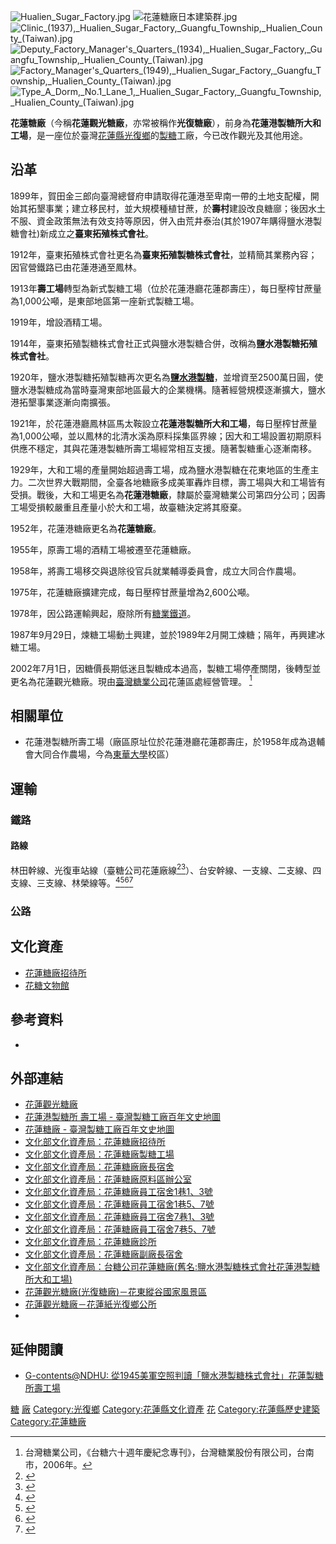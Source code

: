 [[File:Hualien_Sugar_Factory.jpg|thumb]]
[[File:花蓮糖廠日本建築群.jpg|thumb]]
[[File:Clinic_(1937),_Hualien_Sugar_Factory,_Guangfu_Township,_Hualien_County_(Taiwan).jpg|thumb]]
[[File:Deputy_Factory_Manager's_Quarters_(1934),_Hualien_Sugar_Factory,_Guangfu_Township,_Hualien_County_(Taiwan).jpg|thumb]]
[[File:Factory_Manager's_Quarters_(1949),_Hualien_Sugar_Factory,_Guangfu_Township,_Hualien_County_(Taiwan).jpg|thumb]]
[[File:Type_A_Dorm,_No.1_Lane_1,_Hualien_Sugar_Factory,_Guangfu_Township,_Hualien_County_(Taiwan).jpg|thumb]]
{{tw monument
|name=花蓮糖廠招待所
|formername=花蓮港製糖所大和工場俱樂部<br />
花蓮港製糖所大和工場五番
|image=
|imagename=
|othername=
|formalname=
|level=縣(市)定古蹟 
|class=宅第 
|time={{TWN-JPN}}1936年
|destroyed=
|date=
|material=
|location=花蓮縣光復鄉大進村大進街19號 
|when=
|quantity=
|website=http://www.hualiensugar.com.tw/
}}

'''花蓮糖廠'''（今稱'''花蓮觀光糖廠'''，亦常被稱作'''光復糖廠'''），前身為'''花蓮港製糖所大和工場'''，是一座位於臺灣[[花蓮縣|花蓮縣]][[光復鄉|光復鄉]]的[[製糖|製糖]]工廠，今已改作觀光及其他用途。

== 沿革 ==
1899年，賀田金三郎向臺灣總督府申請取得花蓮港至卑南一帶的土地支配權，開始其拓墾事業；建立移民村，並大規模種植甘蔗，於'''壽村'''建設改良糖廍；後因水土不服、資金政策無法有效支持等原因，併入由荒井泰治(其於1907年購得鹽水港製糖會社)新成立之'''臺東拓殖株式會社'''。

1912年，臺東拓殖株式會社更名為'''臺東拓殖製糖株式會社'''，並精簡其業務內容；因官營鐵路已由花蓮港通至鳳林。

1913年'''壽工場'''轉型為新式製糖工場（位於花蓮港廳花蓮郡壽庄），每日壓榨甘蔗量為1,000公噸，是東部地區第一座新式製糖工場。

1919年，增設酒精工場。

1914年，臺東拓殖製糖株式會社正式與鹽水港製糖合併，改稱為'''鹽水港製糖拓殖株式會社'''。

1920年，鹽水港製糖拓殖製糖再次更名為'''[[鹽水港製糖|鹽水港製糖]]'''，並增資至2500萬日圓，使鹽水港製糖成為當時臺灣東部地區最大的企業機構。隨著經營規模逐漸擴大，鹽水港拓墾事業逐漸向南擴張。

1921年，於花蓮港廳鳳林區馬太鞍設立'''花蓮港製糖所大和工場'''，每日壓榨甘蔗量為1,000公噸，並以鳳林的北清水溪為原料採集區界線；因大和工場設置初期原料供應不穩定，其與花蓮港製糖所壽工場經常相互支援。隨著製糖重心逐漸南移。

1929年，大和工場的產量開始超過壽工場，成為鹽水港製糖在花東地區的生產主力。二次世界大戰期間，全臺各地糖廠多成美軍轟炸目標，壽工場與大和工場皆有受損。戰後，大和工場更名為'''花蓮港糖廠'''，隸屬於臺灣糖業公司第四分公司；因壽工場受損較嚴重且產量小於大和工場，故臺糖決定將其廢棄。

1952年，花蓮港糖廠更名為'''花蓮糖廠'''。

1955年，原壽工場的酒精工場被遷至花蓮糖廠。

1958年，將壽工場移交與退除役官兵就業輔導委員會，成立大同合作農場。

1975年，花蓮糖廠擴建完成，每日壓榨甘蔗量增為2,600公噸。

1978年，因公路運輸興起，廢除所有[[臺灣糖業鐵路|糖業鐵道]]。

1987年9月29日，煉糖工場動土興建，並於1989年2月開工煉糖；隔年，再興建冰糖工場。

2002年7月1日，因糖價長期低迷且製糖成本過高，製糖工場停產關閉，後轉型並更名為花蓮觀光糖廠。現由[[台灣糖業公司|臺灣糖業公司]]花蓮區處經營管理。
<ref name="台糖六十週年慶紀念專刊">台灣糖業公司，《台糖六十週年慶紀念專刊》，台灣糖業股份有限公司，台南市，2006年。</ref>

== 相關單位 ==
* 花蓮港製糖所壽工場（廠區原址位於花蓮港廳花蓮郡壽庄，於1958年成為退輔會大同合作農場，今為[[國立東華大學|東華大學]]校區）

== 運輸 ==

=== 鐵路 ===

==== 路線 ====
林田幹線、光復車站線（臺糖公司花蓮廠線<ref>{{Cite web|url=http://blog.xuite.net/ticket0610/oldway/65243649-%E7%B3%96%E9%90%B5+%E8%87%BA%E7%B3%96%E5%85%AC%E5%8F%B8%E8%8A%B1%E8%93%AE%E5%BB%A0%E7%B7%9A|title=糖鐵 臺糖公司花蓮廠線|accessdate=2016-12-22|last=(ticket0610)|first=ticket|work=隨意窩 Xuite日誌}}</ref><ref>{{Cite web|url=http://blog.xuite.net/ticket0610/oldway/146718170-%E7%B3%96%E9%90%B5+%E8%8A%B1%E8%93%AE%E7%B3%96%E5%BB%A0%E5%BB%A0%E5%85%A7%E7%B7%9A%E6%AE%98%E8%B7%A1|title=糖鐵 花蓮糖廠廠內線殘跡|accessdate=2016-12-22|last=(ticket0610)|first=ticket|work=隨意窩 Xuite日誌}}</ref>）、台安幹線、一支線、二支線、四支線、三支線、林榮線等。<ref>{{Cite web|url=https://www.google.com/maps/d/viewer?mid=143U5Q9w1CDSkdGe4wL10G5Puckw&hl=en_US&ll=23.24709823657685,121.26328650000005&z=8|title=花蓮、台東糖廠鐵道分布圖|accessdate=2016-12-22|work=www.google.com}}</ref><ref>{{Cite web|url=http://www.guangfu.gov.tw/files/14-1026-34136,c39-1.php?Lang=zh-tw|title=花蓮觀光糖廠|accessdate=2016-12-22|date=2013-01-23|work=www.guangfu.gov.tw|archive-url=https://web.archive.org/web/20161222171142/http://www.guangfu.gov.tw/files/14-1026-34136,c39-1.php?Lang=zh-tw|archive-date=2016-12-22|dead-url=yes}}</ref><ref>{{Cite web |url=http://www.citycat.theweb.tw/smap/48.jpg |title=花蓮糖廠鐵道平面圖 |accessdate=2016-12-22 |archiveurl=https://web.archive.org/web/20161222171501/http://www.citycat.theweb.tw/smap/48.jpg |archivedate=2016-12-22 |deadurl=yes }}</ref><ref>{{Cite web |url=http://www.citycat.theweb.tw/smap/49.jpg |title=花蓮糖廠鐵道分佈圖 |accessdate=2016-12-22 |archiveurl=https://web.archive.org/web/20161222171322/http://www.citycat.theweb.tw/smap/49.jpg |archivedate=2016-12-22 |deadurl=yes }}</ref>

=== 公路 ===

== 文化資產 ==
* [[花蓮糖廠招待所|花蓮糖廠招待所]]
*[[花糖文物館|花糖文物館]]

== 參考資料 ==
{{reflist|2}}
*
== 外部連結 ==
{{commons|Category:Hualien Sugar Factory|花蓮糖廠}}
* [http://www.hualiensugar.com.tw/ 花蓮觀光糖廠] {{Wayback|url=http://www.hualiensugar.com.tw/ |date=20190421050513 }}
* [http://map.net.tw/taisugar/?dir-item=%E8%8A%B1%E8%93%AE-%E5%A3%BD%E8%A3%BD%E7%B3%96%E6%89%80 花蓮港製糖所 壽工場 - 臺灣製糖工廠百年文史地圖]
* [http://map.net.tw/taisugar/?dir-item=%e8%8a%b1%e8%93%ae%e7%b3%96%e5%bb%a0 花蓮糖廠 - 臺灣製糖工廠百年文史地圖] {{Wayback|url=http://map.net.tw/taisugar/?dir-item=%e8%8a%b1%e8%93%ae%e7%b3%96%e5%bb%a0 |date=20190504070440 }}
* [https://nchdb.boch.gov.tw/assets/advanceSearch/monument/20111004000001 文化部文化資產局：花蓮糖廠招待所]
* [https://nchdb.boch.gov.tw/assets/advanceSearch/monument/20111004000003 文化部文化資產局：花蓮糖廠製糖工場]
* [https://nchdb.boch.gov.tw/assets/advanceSearch/monument/20111004000002 文化部文化資產局：花蓮糖廠廠長宿舍]
* [https://nchdb.boch.gov.tw/assets/advanceSearch/historicalBuilding/20111004000010 文化部文化資產局：花蓮糖廠原料區辦公室]
* [https://nchdb.boch.gov.tw/assets/advanceSearch/historicalBuilding/20111004000007 文化部文化資產局：花蓮糖廠員工宿舍1巷1、3號]
* [https://nchdb.boch.gov.tw/assets/advanceSearch/historicalBuilding/20111004000008 文化部文化資產局：花蓮糖廠員工宿舍1巷5、7號]
* [https://nchdb.boch.gov.tw/assets/advanceSearch/historicalBuilding/20111004000005 文化部文化資產局：花蓮糖廠員工宿舍7巷1、3號]
* [https://nchdb.boch.gov.tw/assets/advanceSearch/historicalBuilding/20111004000006 文化部文化資產局：花蓮糖廠員工宿舍7巷5、7號]
* [https://nchdb.boch.gov.tw/assets/advanceSearch/historicalBuilding/20111004000009 文化部文化資產局：花蓮糖廠診所]
* [https://nchdb.boch.gov.tw/assets/advanceSearch/historicalBuilding/20111004000004 文化部文化資產局：花蓮糖廠副廠長宿舍]
* [https://nchdb.boch.gov.tw/assets/advanceSearch/culturalLandscape/20090929000002 文化部文化資產局：台糖公司花蓮糖廠(舊名:鹽水港製糖株式會社花蓮港製糖所大和工場)]
* [https://www.erv-nsa.gov.tw/zh-tw/attractions/detail/42 花蓮觀光糖廠(光復糖廠)－花東縱谷國家風景區]
* [https://www.guangfu.gov.tw/News_Content.aspx?n=3325&sms=10596&s=24445 花蓮觀光糖廠－花蓮紙光復鄉公所]
* {{facebook|hualiensugarfactory|花蓮觀光糖廠}}

== 延伸閱讀 ==
*[http://chnlnkuo.blogspot.tw/2012/12/1945_23.html G-contents@NDHU: 從1945美軍空照判讀「鹽水港製糖株式會社」花蓮製糖所壽工場]

{{台灣糖廠列表}}
{{花蓮縣文化資產}}


[[Category:花蓮縣古蹟|糖]]
[[Category:台灣糖廠|廠]]
[[Category:光復鄉|Category:光復鄉]]
[[Category:花蓮縣文化資產|Category:花蓮縣文化資產]]
[[Category:台灣文化景觀|花]]
[[Category:花蓮縣歷史建築|Category:花蓮縣歷史建築]]
[[Category:花蓮糖廠|Category:花蓮糖廠]]